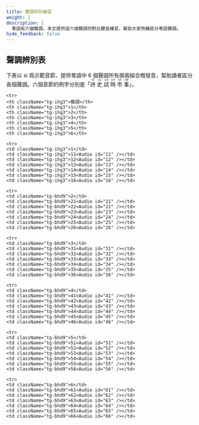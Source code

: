 ```yaml
---
title: 聲調辨別練習
weight: 2
description: |
  粵語有六個聲調，本文提供這六個聲調的對比聽音練習，幫助大家熟練區分粵語聲調。
hide_feedback: false
---
```




## 聲調辨別表

下表以 si 爲示範音節，提供粵語中 6 個聲調所有兩兩組合嘅發音，幫助讀者區分各個聲調。六個音節的例字分別是「<ruby>詩<rt>si1</rt></ruby> <ruby>史<rt>si2</rt></ruby> <ruby>試<rt>si3</rt></ruby> <ruby>時<rt>si4</rt></ruby> <ruby>市<rt>si5</rt></ruby> <ruby>事<rt>si6</rt></ruby>」。


<table className="tg">

  <thead>

    <tr>
    <th className="tg-ihg3">聲調</th>
    <th className="tg-ihg3">1</th>
    <th className="tg-ihg3">2</th>
    <th className="tg-ihg3">3</th>
    <th className="tg-ihg3">4</th>
    <th className="tg-ihg3">5</th>
    <th className="tg-ihg3">6</th>
  </tr>

  </thead>

  <tbody>

    <tr>
    <td className="tg-ihg3">1</td>
    <td className="tg-ihg3">11<Audio id="11" /></td>
    <td className="tg-ihg3">12<Audio id="12" /></td>
    <td className="tg-ihg3">13<Audio id="13" /></td>
    <td className="tg-ihg3">14<Audio id="14" /></td>
    <td className="tg-ihg3">15<Audio id="15" /></td>
    <td className="tg-ihg3">16<Audio id="16" /></td>
  </tr>

    <tr>
    <td className="tg-bhd9">2</td>
    <td className="tg-bhd9">21<Audio id="21" /></td>
    <td className="tg-bhd9">22<Audio id="22" /></td>
    <td className="tg-bhd9">23<Audio id="23" /></td>
    <td className="tg-bhd9">24<Audio id="24" /></td>
    <td className="tg-bhd9">25<Audio id="25" /></td>
    <td className="tg-bhd9">26<Audio id="26" /></td>
  </tr>

    <tr>
    <td className="tg-bhd9">3</td>
    <td className="tg-bhd9">31<Audio id="31" /></td>
    <td className="tg-bhd9">32<Audio id="32" /></td>
    <td className="tg-bhd9">33<Audio id="33" /></td>
    <td className="tg-bhd9">34<Audio id="34" /></td>
    <td className="tg-bhd9">35<Audio id="35" /></td>
    <td className="tg-bhd9">36<Audio id="36" /></td>
  </tr>

    <tr>
    <td className="tg-bhd9">4</td>
    <td className="tg-bhd9">41<Audio id="41" /></td>
    <td className="tg-bhd9">42<Audio id="42" /></td>
    <td className="tg-bhd9">43<Audio id="43" /></td>
    <td className="tg-bhd9">44<Audio id="44" /></td>
    <td className="tg-bhd9">45<Audio id="45" /></td>
    <td className="tg-bhd9">46<Audio id="46" /></td>
  </tr>

    <tr>
    <td className="tg-bhd9">5</td>
    <td className="tg-bhd9">51<Audio id="51" /></td>
    <td className="tg-bhd9">52<Audio id="52" /></td>
    <td className="tg-bhd9">53<Audio id="53" /></td>
    <td className="tg-bhd9">54<Audio id="54" /></td>
    <td className="tg-bhd9">55<Audio id="55" /></td>
    <td className="tg-bhd9">56<Audio id="56" /></td>
  </tr>

    <tr>
    <td className="tg-bhd9">6</td>
    <td className="tg-bhd9">61<Audio id="61" /></td>
    <td className="tg-bhd9">62<Audio id="62" /></td>
    <td className="tg-bhd9">63<Audio id="63" /></td>
    <td className="tg-bhd9">64<Audio id="64" /></td>
    <td className="tg-bhd9">65<Audio id="65" /></td>
    <td className="tg-bhd9">66<Audio id="66" /></td>
  </tr>

  </tbody>

</table>
